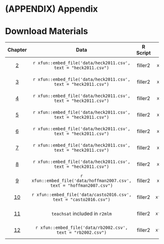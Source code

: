 # (APPENDIX) Appendix {-}

# Download Materials

|Chapter|Data|R Script|Worksheet|
|:-----:|:--:|:------:|:-------:|
|[2](#module-2)|`r xfun::embed_file('data/heck2011.csv', text = "heck2011.csv")`|filler2|`r xfun::embed_file('worksheets/module2', text = "Module 2")`|
|[3](#module-3)|`r xfun::embed_file('data/heck2011.csv', text = "heck2011.csv")`|filler2|`r xfun::embed_file('worksheets/module3', text = "Module 3")`|
|[4](#module-4)|`r xfun::embed_file('data/heck2011.csv', text = "heck2011.csv")`|filler2|`r xfun::embed_file('worksheets/module4', text = "Module 4")`|
|[5](#module-5)|`r xfun::embed_file('data/heck2011.csv', text = "heck2011.csv")`|filler2|`r xfun::embed_file('worksheets/module5', text = "Module 5")`|
|[6](#module-6)|`r xfun::embed_file('data/heck2011.csv', text = "heck2011.csv")`|filler2|`r xfun::embed_file('worksheets/module6', text = "Module 6")`|
|[7](#module-7)|`r xfun::embed_file('data/heck2011.csv', text = "heck2011.csv")`|filler2|`r xfun::embed_file('worksheets/module7', text = "Module 7")`|
|[8](#module-8)|`r xfun::embed_file('data/heck2011.csv', text = "heck2011.csv")`|filler2|`r xfun::embed_file('worksheets/module8', text = "Module 8")`|
|[9](#module-9)|`r xfun::embed_file('data/hoffman2007.csv', text = "hoffman2007.csv")`|filler2|`r xfun::embed_file('worksheets/module9', text = "Module 9")`|
|[10](#module-10)|`r xfun::embed_file('data/casto2016.csv', text = "casto2016.csv")`|filler2|`r xfun::embed_file('worksheets/module10', text = "Module 10")`|
|[11](#module-11)|`teachsat` included in `r2mlm`|filler2|`r xfun::embed_file('worksheets/module11', text = "Module 11")`|
|[12](#module-12)|`r xfun::embed_file('data/rb2002.csv', text = "rb2002.csv")`|filler2|`r xfun::embed_file('worksheets/module12', text = "Module 12")`|